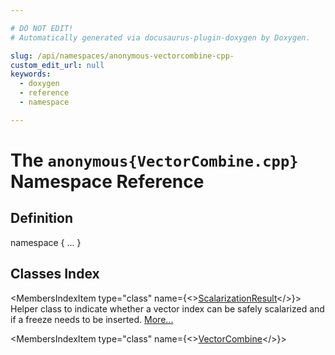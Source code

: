 ```yaml
---

# DO NOT EDIT!
# Automatically generated via docusaurus-plugin-doxygen by Doxygen.

slug: /api/namespaces/anonymous-vectorcombine-cpp-
custom_edit_url: null
keywords:
  - doxygen
  - reference
  - namespace

---
```





# The `anonymous{VectorCombine.cpp}` Namespace Reference

<DoxygenPage pluginConfig={pluginConfig}>



## Definition

<CodeBlock>namespace &#123; ... &#125;</CodeBlock>

## Classes Index

<MembersIndex>

<MembersIndexItem
  type="class"
  name={<><a href="/docs/api/classes/anonymous-namespace-vectorcombine-cpp-/scalarizationresult">ScalarizationResult</a></>}>
Helper class to indicate whether a vector index can be safely scalarized and if a freeze needs to be inserted. <a href="/docs/api/classes/anonymous-namespace-vectorcombine-cpp-/scalarizationresult/#details">More...</a>
</MembersIndexItem>

<MembersIndexItem
  type="class"
  name={<><a href="/docs/api/classes/anonymous-namespace-vectorcombine-cpp-/vectorcombine">VectorCombine</a></>}>
</MembersIndexItem>

</MembersIndex>


</DoxygenPage>
